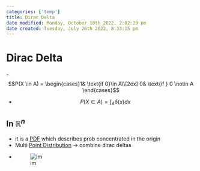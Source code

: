 ```yaml
---
categories: ['temp']
title: Dirac Delta
date modified: Monday, October 10th 2022, 2:02:29 pm
date created: Tuesday, July 26th 2022, 8:33:15 pm
---
```


# Dirac Delta

-$$P(X \in A) = \begin{cases}1& \text{if 0}\in A\\[2ex] 0& \text{if } 0 \notin A \end{cases}$$

- $$P(X \in A) = \int_{A}\delta(x)dx$$

## In $\mathbb{R}^{n}$
- it is a [PDF](PDF.qmd) which describes prob concentrated in the origin
- Multi [Point Distribution](Point%20Distribution.qmd) -> combine dirac deltas
- ![im](images/Pasted%20image%2020220319135742.png)



